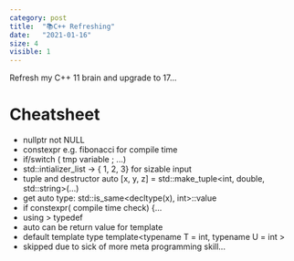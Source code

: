 ```yaml
---
category: post
title:  "📚C++ Refreshing"
date:   "2021-01-16"
size: 4
visible: 1
---
```


Refresh my C++ 11 brain and upgrade to 17...

# Cheatsheet
+ nullptr not NULL
+ constexpr e.g. fibonacci for compile time
+ if/switch ( tmp variable ; ...)
+ std::intializer_list<int> -> { 1, 2, 3} for sizable input
+ tuple and destructor auto [x, y, z] = std::make_tuple<int, double, std::string\>(...)
+ get auto type: std::is_same<decltype(x), int>::value
+ if constexpr( compile time check) {...
+ using > typedef
+ auto can be return value for template
+ default template type template<typename T = int, typename U = int \>
+ skipped due to sick of more meta programming skill...
